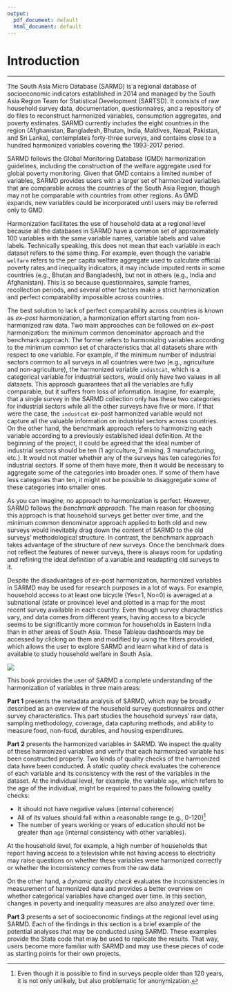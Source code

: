 ---
output:
  pdf_document: default
  html_document: default
---
# Introduction {-}
***
The South Asia Micro Database (SARMD) is a regional database of socioeconomic indicators established in 2014 and managed by the South Asia Region Team for Statistical Development (SARTSD). It consists of raw household survey data, documentation, questionnaires, and a repository of do files to reconstruct harmonized variables, consumption aggregates, and poverty estimates. SARMD currently includes the eight countries in the region (Afghanistan, Bangladesh, Bhutan, India, Maldives, Nepal, Pakistan, and Sri Lanka), contemplates forty-three surveys, and contains close to a hundred harmonized variables covering the 1993-2017 period.

SARMD follows the Global Monitoring Database (GMD) harmonization guidelines, including the construction of the welfare aggregate used for global poverty monitoring. Given that GMD contains a limited number of variables, SARMD provides users with a larger set of harmonized variables that are comparable across the countries of the South Asia Region, though may not be comparable with countries from other regions. As GMD expands, new variables could be incorporated until users may be referred only to GMD.

Harmonization facilitates the use of household data at a regional level because all the databases in SARMD have a common set of approximately 100 variables with the same variable names, variable labels and value labels. Technically speaking, this does not mean that each variable in each dataset refers to the same thing. For example, even though the variable `welfare` refers to the per capita welfare aggregate used to calculate official poverty rates and inequality indicators, it may include imputed rents in some countries (e.g., Bhutan and Bangladesh), but not in others (e.g., India and Afghanistan). This is so because questionnaires, sample frames, recollection periods, and several other factors make a strict harmonization and perfect comparability impossible across countries.

The best solution to lack of perfect comparability across countries is known as  *ex--post* harmonization, a harmonization effort starting from non-harmonized raw data. Two main approaches can be followed on *ex--post* harmonization: the minimum common denominator approach and the benchmark approach. The former refers to harmonizing variables according to the minimum common set of characteristics that all datasets share with respect to one variable. For example, if the minimum number of industrial sectors common to all surveys in all countries were two (e.g., agriculture and non-agriculture), the harmonized variable `industcat`, which is a categorical variable for industrial sectors, would only have two values in all datasets. This approach guarantees that all the variables are fully comparable, but it suffers from loss of information. Imagine, for example, that a single survey in the SARMD collection only has these two categories for industrial sectors while all the other surveys have five or more. If that were the case, the `industcat` ex-post harmonized variable would not capture all the valuable information on industrial sectors across countries. On the other hand, the benchmark approach refers to harmonizing each variable according to a previously established ideal definition. At the beginning of the project, it could be agreed that the ideal number of industrial sectors should be ten (1 agriculture, 2 mining, 3 manufacturing, etc.). It would not matter whether any of the surveys has ten categories for industrial sectors. If some of them have more, then it would be necessary to aggregate some of the categories into broader ones. If some of them have less categories than ten, it might not be possible to disaggregate some of these categories into smaller ones. 

As you can imagine, no approach to harmonization is perfect. However, SARMD follows the *benchmark approach*. The main reason for choosing this approach is that household surveys get better over time, and the minimum common denominator approach applied to both old and new surveys would inevitably drag down the content of SARMD to the old surveys' methodological structure. In contrast, the benchmark approach takes advantage of the structure of new surveys. Once the benchmark does not reflect the features of newer surveys, there is always room for updating and refining the ideal definition of a variable and readapting old surveys to it. 

Despite the disadvantages of ex--post harmonization, harmonized variables in SARMD may be used for research purposes in a lot of ways. For example, household access to at least one bicycle (Yes=1, No=0) is averaged at a subnational (state or province) level and plotted in a map for the most recent survey available in each country. Even though survey characteristics vary, and data comes from different years, having access to a bicycle seems to be significantly more common for households in Eastern India than in other areas of South Asia. These Tableau dashboards may be accessed by clicking on them and modified by using the filters provided, which allows the user to explore SARMD and learn what kind of data is available to study household welfare in South Asia.

[![](figures/bicycle.png)](https://tab.worldbank.org/#/site/WBG/views/SAR_MNA_Subnational/Subnational "Try clicking on this map.")

This book provides the user of SARMD a complete understanding of the harmonization of variables in three main areas:

**Part 1** presents the metadata analysis of SARMD, which may be broadly described as an overview of the household survey questionnaires and other survey characteristics. This part studies the household surveys’ raw data, sampling methodology, coverage, data capturing methods, and ability to measure food, non-food, durables, and housing expenditures. 

**Part 2** presents the harmonized variables in SARMD. We inspect the quality of these harmonized variables and verify that each harmonized variable has been constructed properly. Two kinds of quality checks of the harmonized data have been conducted. A *static quality check* evaluates the coherence of each variable and its consistency with the rest of the variables in the dataset. At the individual level, for example, the variable `age`, which refers to the age of the individual, might be required to pass the following quality checks:

* It should not have negative values (internal coherence)
* All of its values should fall within a reasonable range (e.g., 0-120)[^agespam]
* The number of years working or years of education should not be greater than `age` (internal consistency with other variables).

At the household level, for example, a high number of households that report having access to a television while not having access to electricity may raise questions on whether these variables were harmonized correctly or whether the inconsistency comes from the raw data. 

On the other hand, a *dynamic quality check* evaluates the inconsistencies in measurement of harmonized data and provides a better overview on whether categorical variables have changed over time. In this section, changes in poverty and inequality measures are also analyzed over time. 

**Part 3** presents a set of socioeconomic findings at the regional level using SARMD. Each of the findings in this section is a brief example of the potential analyses that may be conducted using SARMD. These examples provide the Stata code that may be used to replicate the results. That way, users become more familiar with SARMD and may use these pieces of code as starting points for their own projects. 

[^agespam]: Even though it is possible to find in surveys people older than 120 years, it is not only unlikely, but also problematic for anonymization. 
